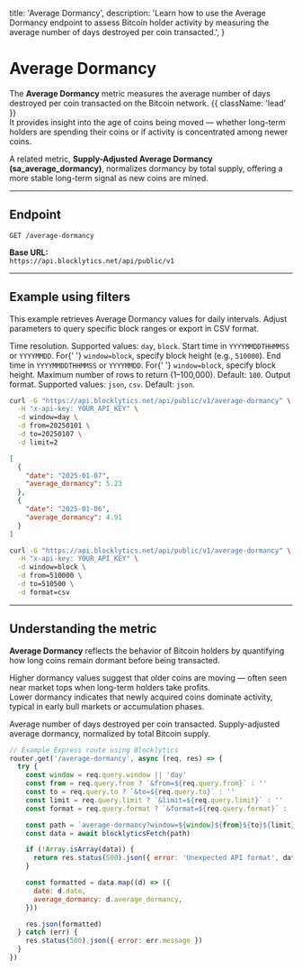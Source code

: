   title: 'Average Dormancy',
  description:
    'Learn how to use the Average Dormancy endpoint to assess Bitcoin holder activity by measuring the average number of days destroyed per coin transacted.',
}

# Average Dormancy

The **Average Dormancy** metric measures the average number of days destroyed per coin transacted on the Bitcoin network. {{ className: 'lead' }}  
It provides insight into the age of coins being moved — whether long-term holders are spending their coins or if activity is concentrated among newer coins.

A related metric, **Supply-Adjusted Average Dormancy (sa_average_dormancy)**, normalizes dormancy by total supply, offering a more stable long-term signal as new coins are mined.

---

## Endpoint

`GET /average-dormancy`

**Base URL:**  
`https://api.blocklytics.net/api/public/v1`

---

## Example using filters

<Row>
  <Col>

This example retrieves Average Dormancy values for daily intervals. Adjust parameters to query specific block ranges or export in CSV format.

<Properties>
  <Property name="window" type="string">
    Time resolution. Supported values: <code>day</code>, <code>block</code>.
  </Property>
  <Property name="from" type="string">
    Start time in <code>YYYYMMDDTHHMMSS</code> or <code>YYYYMMDD</code>. For{' '}
    <code>window=block</code>, specify block height (e.g., <code>510000</code>).
  </Property>
  <Property name="to" type="string">
    End time in <code>YYYYMMDDTHHMMSS</code> or <code>YYYYMMDD</code>. For{' '}
    <code>window=block</code>, specify block height.
  </Property>
  <Property name="limit" type="integer">
    Maximum number of rows to return (1–100,000). Default: <code>100</code>.
  </Property>
  <Property name="format" type="string">
    Output format. Supported values: <code>json</code>, <code>csv</code>.
    Default: <code>json</code>.
  </Property>
</Properties>

  </Col>
  <Col>

```bash {title="Requesting Average Dormancy data"}
curl -G "https://api.blocklytics.net/api/public/v1/average-dormancy" \
  -H "x-api-key: YOUR_API_KEY" \
  -d window=day \
  -d from=20250101 \
  -d to=20250107 \
  -d limit=2
```

```json {title="Sample JSON response"}
[
  {
    "date": "2025-01-07",
    "average_dormancy": 5.23
  },
  {
    "date": "2025-01-06",
    "average_dormancy": 4.91
  }
]
```

```bash {title="Exporting as CSV"}
curl -G "https://api.blocklytics.net/api/public/v1/average-dormancy" \
  -H "x-api-key: YOUR_API_KEY" \
  -d window=block \
  -d from=510000 \
  -d to=510500 \
  -d format=csv
```

  </Col>
</Row>

---

## Understanding the metric

<Row>
  <Col>

**Average Dormancy** reflects the behavior of Bitcoin holders by quantifying how long coins remain dormant before being transacted.

Higher dormancy values suggest that older coins are moving — often seen near market tops when long-term holders take profits.  
Lower dormancy indicates that newly acquired coins dominate activity, typical in early bull markets or accumulation phases.

<Properties>
  <Property name="average_dormancy" type="number">
    Average number of days destroyed per coin transacted.
  </Property>
  <Property name="sa_average_dormancy" type="number">
    Supply-adjusted average dormancy, normalized by total Bitcoin supply.
  </Property>
</Properties>

  </Col>
  <Col>

```js {title="Node.js (Express) example"}
// Example Express route using Blocklytics
router.get('/average-dormancy', async (req, res) => {
  try {
    const window = req.query.window || 'day'
    const from = req.query.from ? `&from=${req.query.from}` : ''
    const to = req.query.to ? `&to=${req.query.to}` : ''
    const limit = req.query.limit ? `&limit=${req.query.limit}` : ''
    const format = req.query.format ? `&format=${req.query.format}` : ''

    const path = `average-dormancy?window=${window}${from}${to}${limit}${format}`
    const data = await blocklyticsFetch(path)

    if (!Array.isArray(data)) {
      return res.status(500).json({ error: 'Unexpected API format', data })
    }

    const formatted = data.map((d) => ({
      date: d.date,
      average_dormancy: d.average_dormancy,
    }))

    res.json(formatted)
  } catch (err) {
    res.status(500).json({ error: err.message })
  }
})
```

  </Col>
</Row>
